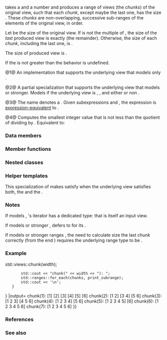 {{cpp/ranges/view title|chunk}}
{{cpp/ranges/chunk_view/navbar}}
{{dcl begin}}
{{dcl header|ranges}}
{{dcla|num=1|since=c++23|1=
template&lt; ranges::view V &gt;
    requires ranges::input_range&lt;V&gt;
class chunk_view
    : public ranges::view_interface&lt;chunk_view&lt;V&gt;&gt;
}}
{{dcla|num=2|since=c++23|1=
template&lt; ranges::view V &gt;
    requires ranges::forward_range&lt;V&gt;
class chunk_view&lt;V&gt;
    : public ranges::view_interface&lt;chunk_view&lt;V&gt;&gt;
}}
{{dcl|num=3|since=c++23|1=
namespace views {
    inline constexpr /* unspecified */ chunk = /* unspecified */;
}
}}
{{dcl h|Call signature}}
{{dcl|since=c++23|1=
template&lt; ranges::viewable_range R &gt;
constexpr ranges::view auto chunk( R&amp;&amp; r, ranges::range_difference_t&lt;R&gt; n );
}}
{{dcl|since=c++23|1=
template&lt; class DifferenceType &gt;
constexpr /*range adaptor closure*/ chunk( DifferenceType&amp;&amp; n );
}}
{{dcl h|Helper templates}}
{{dcla|anchor=div-ceil|num=4|notes={{mark expos}}|1=
template&lt; class I &gt; &lt;!-- TODO: maybe share this __div_ceil with stride_view --&gt;
constexpr I /*div-ceil*/( I num, I denom );
}}
{{dcl end}}

{{tt|chunk_view}} takes a {{lconcept|view}} and a number {{c|n}} and produces a range of views (the ''chunks'') of the original view, such that each ''chunk'', except maybe the last one, has the size {{tt|n}}. These ''chunks'' are non-overlapping, successive sub-ranges of the elements of the original view, in order.

Let {{tti|s}} be the size of the original view. If {{tti|s}} is not the multiple of {{c|n}}, the size of the ''last'' produced view is exactly {{c|s % n}} (the remainder). Otherwise, the size of each ''chunk'', including the last one, is {{c|n}}.

The size of produced view is {{c|/*div-ceil*/(s)}}.

If the {{c|n}} is not greater than {{c|0}} the behavior is undefined.

@1@ An implementation that supports the underlying view {{tt|V}} that models only {{lconcept|input_range}}.

@2@ A partial specialization that supports the underlying view {{tt|V}} that models {{lconcept|forward_range}} or stronger. Models {{lconcept|common_range}} if the underlying view {{tt|V}} is {{lconcept|forward_range}}, {{lconcept|common_range}}, and either {{lconcept|sized_range}} or non {{lconcept|bidirectional_range}}.

@3@ The name {{c|views::chunk}} denotes a {{named req|RangeAdaptorObject}}. Given subexpressions {{c|e}} and {{c|n}}, the expression {{c|views::chunk(e, n)}} is [[cpp/language/expressions#Expression-equivalence|expression-equivalent]] to {{c|chunk_view(e, n)}}.

@4@ Computes the smallest integer value that is not less than the quotient of dividing {{c|num}} by {{c|denom}}. Equivalent to:
{{source|1=
I r = num / denom;
if (num % denom)
    ++r;
return r;
}}

===Data members===
{{dsc begin}}
{{dsc hitem|Member object|Definition}}
{{dsc expos mem obj|base_|private=yes|The underlying {{lconcept|view}} of type {{tt|V}}.}}
{{dsc expos mem obj|n_|private=yes|The "chunk size" of type {{c|ranges::range_difference_t&lt;V&gt;}}.}}
{{dsc break}}
{{dsc h2|If {{tt|V}} models exactly {{lconcept|input_range}} {{vl|1}}}}
{{dsc expos mem obj|remainder_|private=yes|maybe=yes|The number of elements left in the current chunk, of type {{c|ranges::range_difference_t&lt;V&gt;}}.}}
{{dsc expos mem obj|current_|private=yes|maybe=yes|An [[cpp/ranges#Non-propagating cache|''optional-like'']] object of type {{c/core|/*non-propagating-cache*/&lt;ranges::iterator_t&lt;V&gt;&gt;}} that caches current underlying iterator.}}
{{dsc end}}

===Member functions===
{{dsc begin}}
{{dsc inc|cpp/ranges/adaptor/dsc constructor|chunk_view}}
{{dsc inc|cpp/ranges/adaptor/dsc base|chunk_view}}
{{dsc inc|cpp/ranges/adaptor/dsc begin|chunk_view}}
{{dsc inc|cpp/ranges/adaptor/dsc end|chunk_view}}
{{dsc inc|cpp/ranges/adaptor/dsc size|chunk_view}}
{{cpp/ranges/view_interface/inherit|embedded=yes|size=invalid|data=invalid}}
{{dsc end}}

==={{rl|deduction guides|Deduction guides}}===

===Nested classes===
{{dsc begin}}
{{dsc expos mem class|cpp/ranges/chunk_view/outer_iterator|notes={{mark c++23}}|the output ("chunk-wise") iterator type when {{tt|V}} models {{lconcept|input_range}} {{vl|1}}}}
{{dsc expos mem class|cpp/ranges/chunk_view/inner_iterator|notes={{mark c++23}}|the inner ("element-wise") iterator type when {{tt|V}} models {{lconcept|input_range}} {{vl|1}}}}
{{dsc expos mem tclass|cpp/ranges/chunk_view/iterator|notes={{mark c++23}}|the iterator type when {{tt|V}} models {{lconcept|forward_range}} {{vl|2}}}}
{{dsc end}}

===Helper templates===
{{ddcl|since=c++23|1=
template&lt; class V &gt;
constexpr bool ranges::enable_borrowed_range&lt;chunk_view&lt;V&gt;&gt; =
    ranges::forward_range&lt;V&gt; &amp;&amp; ranges::enable_borrowed_range&lt;V&gt;;
}}
This specialization of {{ltt|cpp/ranges/borrowed_range|ranges::enable_borrowed_range}} makes {{tt|chunk_view}} satisfy {{lconcept|borrowed_range}} when the underlying view {{tt|V}} satisfies both, the {{lconcept|forward_range}} and the {{lconcept|borrowed_range}}.

===Notes===
If {{tt|V}} models {{lconcept|input_range}} {{vl|1}}, {{tt|chunk_view}}'s iterator has a dedicated type: {{rli|outer_iterator/value_type|outer_iterator::value_type}} that is itself an input view.

If {{tt|V}} models {{lconcept|forward_range}} or stronger {{vl|2}}, {{tt|chunk_view}} defers to {{lc|views::take}} for its {{tt|value_type}}.

If {{tt|V}} models {{lconcept|bidirectional_range}} or stronger ranges {{vl|2}}, the need to calculate size the last chunk correctly (from the end {{rl|iterator}}) requires the underlying range type {{tt|V}} to be {{lconcept|sized_range}}.

{{feature test macro|__cpp_lib_ranges_chunk|std=C++23|value=202202L|{{tt|std::ranges::chunk_view}}}}

===Example===
{{example
|code=
#include &lt;algorithm&gt;
#include &lt;iostream&gt;
#include &lt;ranges&gt;

auto print_subrange = [](std::ranges::viewable_range auto&amp;&amp; r)
{
    std::cout &lt;&lt; '[';
    for (int pos{}; auto elem : r)
        std::cout &lt;&lt; (pos++ ? " " : "") &lt;&lt; elem;
    std::cout &lt;&lt; "] ";
};

int main()
{
    const auto v = {1, 2, 3, 4, 5, 6};

    for (const unsigned width : std::views::iota(1U, 2U + v.size()))
    {
        auto const chunks = v {{!}} std::views::chunk(width);
        std::cout &lt;&lt; "chunk(" &lt;&lt; width &lt;&lt; "): ";
        std::ranges::for_each(chunks, print_subrange);
        std::cout &lt;&lt; '\n';
    }
}
|output=
chunk(1): [1] [2] [3] [4] [5] [6]
chunk(2): [1 2] [3 4] [5 6]
chunk(3): [1 2 3] [4 5 6]
chunk(4): [1 2 3 4] [5 6]
chunk(5): [1 2 3 4 5] [6]
chunk(6): [1 2 3 4 5 6]
chunk(7): [1 2 3 4 5 6]
}}

===References===
{{ref std c++23}}
{{ref std|title=Chunk view|id=range.chunk|section=26.7.28}}
{{ref std end}}

===See also===
{{dsc begin}}
{{dsc inc|cpp/ranges/dsc chunk_by_view}}
{{dsc inc|cpp/ranges/dsc adjacent_view}}
{{dsc inc|cpp/ranges/dsc slide_view}}
{{dsc end}}

{{langlinks|de|es|fr|it|ja|pt|ru|zh}}